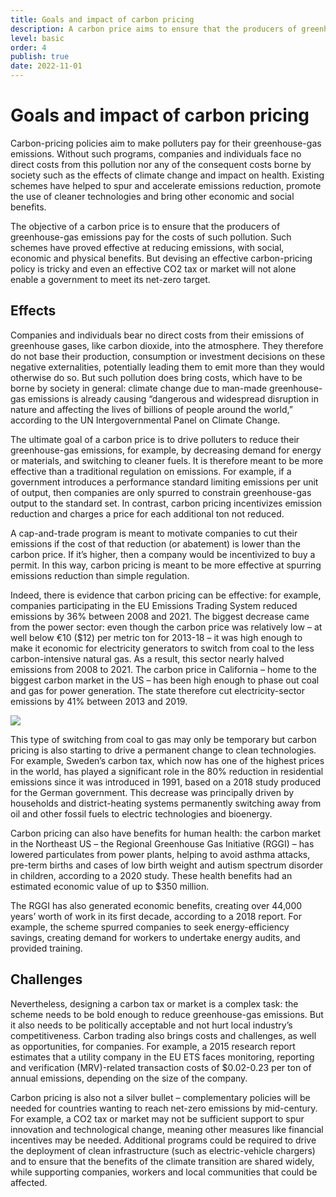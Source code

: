 ```yaml
---
title: Goals and impact of carbon pricing
description: A carbon price aims to ensure that the producers of greenhouse-gas emissions pay for the costs of such pollution. Such schemes have proved effective at reducing emissions, with social, economic and physical benefits. But devising an effective carbon-pricing policy is tricky.
level: basic
order: 4
publish: true
date: 2022-11-01
---
```


# Goals and impact of carbon pricing

Carbon-pricing policies aim to make polluters pay for their greenhouse-gas emissions. Without such programs, companies and individuals face no direct costs from this pollution nor any of the consequent costs borne by society such as the effects of climate change and impact on health. Existing schemes have helped to spur and accelerate emissions reduction, promote the use of cleaner technologies and bring other economic and social benefits.

<KeyMessage>
  The objective of a carbon price is to ensure that the producers of
  greenhouse-gas emissions pay for the costs of such pollution. Such schemes
  have proved effective at reducing emissions, with social, economic and
  physical benefits. But devising an effective carbon-pricing policy is tricky
  and even an effective CO2 tax or market will not alone enable a government to
  meet its net-zero target.
</KeyMessage>

## Effects

Companies and individuals bear no direct costs from their emissions of greenhouse gases, like carbon dioxide, into the atmosphere. They therefore do not base their production, consumption or investment decisions on these negative externalities, potentially leading them to emit more than they would otherwise do so. But such pollution does bring costs, which have to be borne by society in general: climate change due to man-made greenhouse-gas emissions is already causing “dangerous and widespread disruption in nature and affecting the lives of billions of people around the world,” according to the UN Intergovernmental Panel on Climate Change.

The ultimate goal of a carbon price is to drive polluters to reduce their greenhouse-gas emissions, for example, by decreasing demand for energy or materials, and switching to cleaner fuels. It is therefore meant to be more effective than a traditional regulation on emissions. For example, if a government introduces a performance standard limiting emissions per unit of output, then companies are only spurred to constrain greenhouse-gas output to the standard set. In contrast, carbon pricing incentivizes emission reduction and charges a price for each additional ton not reduced.

A cap-and-trade program is meant to motivate companies to cut their emissions if the cost of that reduction (or abatement) is lower than the carbon price. If it’s higher, then a company would be incentivized to buy a permit. In this way, carbon pricing is meant to be more effective at spurring emissions reduction than simple regulation. 

Indeed, there is evidence that carbon pricing can be effective: for example, companies participating in the EU Emissions Trading System reduced emissions by 36% between 2008 and 2021. The biggest decrease came from the power sector: even though the carbon price was relatively low – at well below €10 ($12) per metric ton for 2013-18 – it was high enough to make it economic for electricity generators to switch from coal to the less carbon-intensive natural gas. As a result, this sector nearly halved emissions from 2008 to 2021. The carbon price in California – home to the biggest carbon market in the US – has been high enough to phase out coal and gas for power generation. The state therefore cut electricity-sector emissions by 41% between 2013 and 2019.

<Image src="impact-1.png" ratio={0} />

This type of switching from coal to gas may only be temporary but carbon pricing is also starting to drive a permanent change to clean technologies. For example, Sweden’s carbon tax, which now has one of the highest prices in the world, has played a significant role in the 80% reduction in residential emissions since it was introduced in 1991, based on a 2018 study produced for the German government. This decrease was principally driven by households and district-heating systems permanently switching away from oil and other fossil fuels to electric technologies and bioenergy.

Carbon pricing can also have benefits for human health: the carbon market in the Northeast US – the Regional Greenhouse Gas Initiative (RGGI) – has lowered particulates from power plants, helping to avoid asthma attacks, pre-term births and cases of low birth weight and autism spectrum disorder in children, according to a 2020 study. These health benefits had an estimated economic value of up to $350 million.

The RGGI has also generated economic benefits, creating over 44,000 years’ worth of work in its first decade, according to a 2018 report. For example, the scheme spurred companies to seek energy-efficiency savings, creating demand for workers to undertake energy audits, and provided training.

## Challenges

Nevertheless, designing a carbon tax or market is a complex task: the scheme needs to be bold enough to reduce greenhouse-gas emissions. But it also needs to be politically acceptable and not hurt local industry’s competitiveness. Carbon trading also brings costs and challenges, as well as opportunities, for companies. For example, a 2015 research report estimates that a utility company in the EU ETS faces monitoring, reporting and verification (MRV)-related transaction costs of $0.02-0.23 per ton of annual emissions, depending on the size of the company.

Carbon pricing is also not a silver bullet – complementary policies will be needed for countries wanting to reach net-zero emissions by mid-century. For example, a CO2 tax or market may not be sufficient support to spur innovation and technological change, meaning other measures like financial incentives may be needed. Additional programs could be required to drive the deployment of clean infrastructure (such as electric-vehicle chargers) and to ensure that the benefits of the climate transition are shared widely, while supporting companies, workers and local communities that could be affected.
